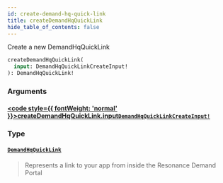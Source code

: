 ```yaml
---
id: create-demand-hq-quick-link
title: createDemandHqQuickLink
hide_table_of_contents: false
---
```








Create a new DemandHqQuickLink

```graphql
createDemandHqQuickLink(
  input: DemandHqQuickLinkCreateInput!
): DemandHqQuickLink!
```


### Arguments

#### [<code style={{ fontWeight: 'normal' }}>createDemandHqQuickLink.<b>input</b></code>](#)<Bullet />[`DemandHqQuickLinkCreateInput!`](/demand/api/graphql-admin/reference/inputs/demand-hq-quick-link-create-input) <Badge class="secondary" text="non-null"/> <Badge class="secondary" text="input"/>
> 
> 

### Type

#### [`DemandHqQuickLink`](/demand/api/graphql-admin/reference/objects/demand-hq-quick-link) <Badge class="secondary" text="object"/>
> Represents a link to your app from inside the Resonance Demand Portal
> 





